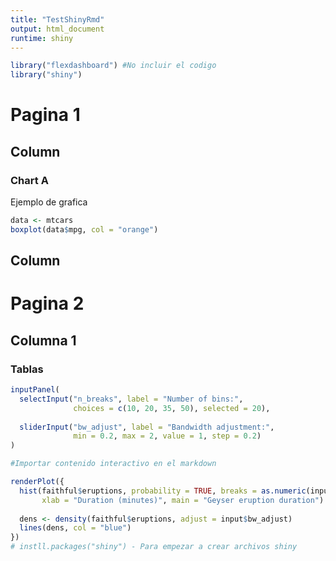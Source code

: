 ---
title: "TestShinyRmd"
output: html_document
runtime: shiny
---

```{r setup, include=FALSE} 
library("flexdashboard") #No incluir el codigo
library("shiny")
```

Pagina 1 {data-icon="fa-signal"} 
==================================================


Column {data-width=650}
--------------------------------------------------

### Chart A

Ejemplo de grafica

```{r}
data <- mtcars
boxplot(data$mpg, col = "orange")
```

Column {data-width=350}
--------------------------------------------------

# Pagina 2

## Columna 1

### Tablas

```{r}
inputPanel(
  selectInput("n_breaks", label = "Number of bins:",
              choices = c(10, 20, 35, 50), selected = 20),
  
  sliderInput("bw_adjust", label = "Bandwidth adjustment:",
              min = 0.2, max = 2, value = 1, step = 0.2)
)

#Importar contenido interactivo en el markdown

renderPlot({
  hist(faithful$eruptions, probability = TRUE, breaks = as.numeric(input$n_breaks),
       xlab = "Duration (minutes)", main = "Geyser eruption duration")
  
  dens <- density(faithful$eruptions, adjust = input$bw_adjust)
  lines(dens, col = "blue")
})
# instll.packages("shiny") - Para empezar a crear archivos shiny
```

